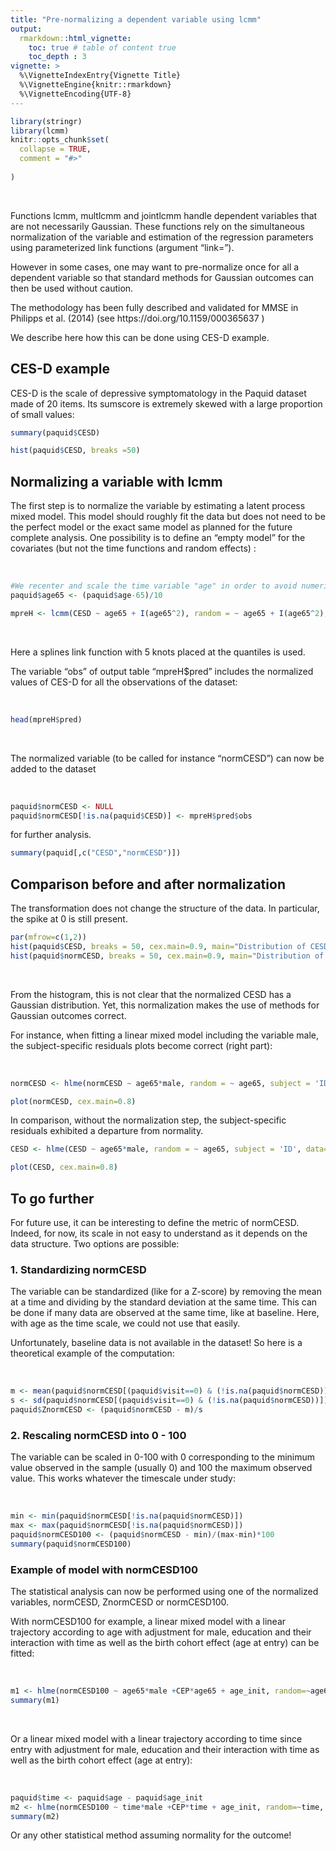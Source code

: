 ```yaml
---
title: "Pre-normalizing a dependent variable using lcmm"
output: 
  rmarkdown::html_vignette:
    toc: true # table of content true
    toc_depth : 3  
vignette: >
  %\VignetteIndexEntry{Vignette Title}
  %\VignetteEngine{knitr::rmarkdown}
  %\VignetteEncoding{UTF-8}
---
```



```r
library(stringr)
library(lcmm)
knitr::opts_chunk$set(
  collapse = TRUE,
  comment = "#>"
  
)
```
&nbsp;

Functions lcmm, multlcmm and jointlcmm handle dependent variables that are not necessarily Gaussian. These functions rely on the simultaneous normalization of the variable and estimation of the regression parameters using parameterized link functions (argument "link=").

However in some cases, one may want to pre-normalize once for all a dependent variable so that standard methods for Gaussian outcomes can then be used without caution. 

The methodology has been fully described and validated for MMSE in Philipps et al. (2014) (see https://doi.org/10.1159/000365637
)

We describe here how this can be done using CES-D example. 


## CES-D example

CES-D is the scale of depressive symptomatology in the Paquid dataset made of 20 items. Its sumscore is extremely skewed with a large proportion of small values: 

```r
summary(paquid$CESD)
```

```r
hist(paquid$CESD, breaks =50)
```

## Normalizing a variable with lcmm

The first step is to normalize the variable by estimating a latent process mixed model. 
This model should roughly fit the data but does not need to be the perfect model or the exact same model as planned for the future complete analysis. One possibility is to define an "empty model" for the covariates (but not the time functions and random effects) :

&nbsp;

```r
#We recenter and scale the time variable "age" in order to avoid numerical problems
paquid$age65 <- (paquid$age-65)/10
```

```r
mpreH <- lcmm(CESD ~ age65 + I(age65^2), random = ~ age65 + I(age65^2), subject = 'ID', data=paquid, link = '5-quant-splines') 
```
&nbsp;

Here a splines link function with 5 knots placed at the quantiles is used. 

The variable "obs" of output table "mpreH$pred" includes the normalized values of CES-D for all the observations of the dataset: 

&nbsp;

```r
head(mpreH$pred)
```

&nbsp;

The normalized variable (to be called for instance "normCESD") can now be added to the dataset 

&nbsp;

```r
paquid$normCESD <- NULL 
paquid$normCESD[!is.na(paquid$CESD)] <- mpreH$pred$obs
```

for further analysis.

```r
summary(paquid[,c("CESD","normCESD")])
```


## Comparison before and after normalization

The transformation does not change the structure of the data. In particular, the spike at 0 is still present. 

```r
par(mfrow=c(1,2))
hist(paquid$CESD, breaks = 50, cex.main=0.9, main="Distribution of CESD")
hist(paquid$normCESD, breaks = 50, cex.main=0.9, main="Distribution of normCESD") 
```

&nbsp;

From the histogram, this is not clear that the normalized CESD has a Gaussian distribution. Yet, this normalization makes the use of methods for Gaussian outcomes correct. 

For instance, when fitting a linear mixed model including the variable male, the subject-specific residuals plots become correct (right part): 

&nbsp;

```r
normCESD <- hlme(normCESD ~ age65*male, random = ~ age65, subject = 'ID', data=paquid)
```
```r
plot(normCESD, cex.main=0.8)
```

In comparison, without the normalization step, the subject-specific residuals exhibited a departure from normality. 

```r
CESD <- hlme(CESD ~ age65*male, random = ~ age65, subject = 'ID', data=paquid)
```
```r
plot(CESD, cex.main=0.8)
```

## To go further  

For future use, it can be interesting to define the metric of normCESD. Indeed, for now, its scale in not easy to understand as it depends on the data structure. Two options are possible:  

### 1. Standardizing normCESD 

The variable can be standardized (like for a Z-score) by removing the mean at a time and dividing by the standard deviation at the same time. This can be done if many data are observed at the same time, like at baseline. Here, with age as the time scale, we could not use that easily.  

Unfortunately, baseline data is not available in the dataset! So here is a theoretical example of the computation:

&nbsp;

```r
m <- mean(paquid$normCESD[(paquid$visit==0) & (!is.na(paquid$normCESD))])
s <- sd(paquid$normCESD[(paquid$visit==0) & (!is.na(paquid$normCESD))])
paquid$ZnormCESD <- (paquid$normCESD - m)/s
```

### 2. Rescaling normCESD into 0 - 100 

The variable can be scaled in 0-100 with 0 corresponding to the minimum value observed in the sample (usually 0) and 100 the maximum observed value. This works whatever the timescale under study:

&nbsp;

```r
min <- min(paquid$normCESD[!is.na(paquid$normCESD)])
max <- max(paquid$normCESD[!is.na(paquid$normCESD)])
paquid$normCESD100 <- (paquid$normCESD - min)/(max-min)*100
summary(paquid$normCESD100)
```

### Example of model with normCESD100

The statistical analysis can now be performed using one of the normalized variables, normCESD, ZnormCESD or normCESD100. 

With normCESD100 for example, a linear mixed model with a linear trajectory according to age with adjustment for male, education and their interaction with time as well as the birth cohort effect (age at entry) can be fitted: 

&nbsp;

```r
m1 <- hlme(normCESD100 ~ age65*male +CEP*age65 + age_init, random=~age65, subject='ID',data=paquid)
summary(m1)
``` 

&nbsp;

Or a linear mixed model with a linear trajectory according to time since entry with adjustment for male, education and their interaction with time as well as the birth cohort effect (age at entry):

&nbsp;

```r
paquid$time <- paquid$age - paquid$age_init
m2 <- hlme(normCESD100 ~ time*male +CEP*time + age_init, random=~time, subject='ID', data=paquid)
summary(m2)
```

Or any other statistical method assuming normality for the outcome!


